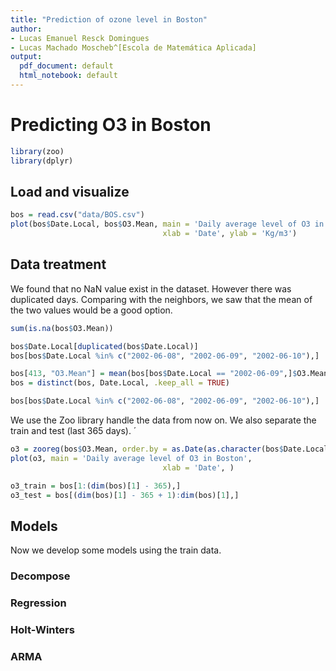 ```yaml
---
title: "Prediction of ozone level in Boston"
author: 
- Lucas Emanuel Resck Domingues
- Lucas Machado Moscheb^[Escola de Matemática Aplicada]
output:
  pdf_document: default
  html_notebook: default
---
```


# Predicting O3 in Boston

```r
library(zoo)
library(dplyr)
```


## Load and visualize

```r
bos = read.csv("data/BOS.csv")
plot(bos$Date.Local, bos$O3.Mean, main = 'Daily average level of O3 in Boston', 
                                  xlab = 'Date', ylab = 'Kg/m3')
```

## Data treatment

We found that no NaN value exist in the dataset. However there was duplicated days. Comparing with the neighbors, we saw that the mean of the two values would be a good option.  

```r
sum(is.na(bos$O3.Mean))
```

```r
bos$Date.Local[duplicated(bos$Date.Local)]
bos[bos$Date.Local %in% c("2002-06-08", "2002-06-09", "2002-06-10"),]
```


```r
bos[413, "O3.Mean"] = mean(bos[bos$Date.Local == "2002-06-09",]$O3.Mean)
bos = distinct(bos, Date.Local, .keep_all = TRUE)
```

```r
bos[bos$Date.Local %in% c("2002-06-08", "2002-06-09", "2002-06-10"),]
```

We use the Zoo library handle the data from now on. We also separate the train and test (last 365 days). ´

```r
o3 = zooreg(bos$O3.Mean, order.by = as.Date(as.character(bos$Date.Local), format = "%Y-%m-%d"))
plot(o3, main = 'Daily average level of O3 in Boston', 
                                  xlab = 'Date', )
```

```r
o3_train = bos[1:(dim(bos)[1] - 365),]
o3_test = bos[(dim(bos)[1] - 365 + 1):dim(bos)[1],]
```

## Models

Now we develop some models using the train data.

### Decompose

### Regression

### Holt-Winters

### ARMA

